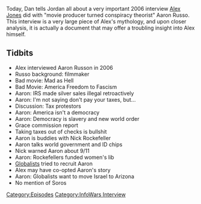 {{DEFAULTSORT:
    #_EPISODE_0147:Aaron Russo
}}{{Episode
    | title           = Aaron Russo
    | caption         = Listen to this episode on [https://knowledgefight.libsyn.com/knowledge-fight-aaron-russo Libsyn] [https://open.spotify.com/episode/5LXX3ofDpccGxWYbJYvD7P Spotify], Read the [[Transcript/147: Aaron Russo|Unofficial Transcript]]
    | episodeNumber   = 147
    | length          = 01:26:37
    | airDate         = April 9, 2018
    | episodeType     = [[:Category:InfoWars Interview|InfoWars Interview]]
    | appearance      = [[Aaron Russo]], [[Nick Rockefeller]]
    | previousEpisode = [[146: April 4, 2018]]
    | nextEpisode     = [[148: June 1-3, 2009]]
}}

{{Stub}}

Today, Dan tells Jordan all about a very important 2006 interview [[Alex Jones]] did with "movie producer turned conspiracy theorist" Aaron Russo. This interview is a very large piece of Alex's mythology, and upon closer analysis, it is actually a document that may offer a troubling insight into Alex himself.

==Tidbits==

*Alex interviewed Aaron Russon in 2006
*Russo background: filmmaker
*Bad movie: Mad as Hell
*Bad Movie: America Freedom to Fascism
*Aaron: IRS made silver sales illegal retroactively
*Aaron: I'm not saying don't pay your taxes, but...
*Discussion: Tax protestors
*Aaron: America isn't a democracy
*Aaron: Democracy is slavery and new world order
*Grace commission report
*Taking taxes out of checks is bullshit
*Aaron is buddies with Nick Rockefeller
*Aaron talks world government and ID chips
*Nick warned Aaron about 9/11
*Aaron: Rockefellers funded women's lib
*[[Globalists]] tried to recruit Aaron
*Alex may have co-opted Aaron's story
*Aaron: Globalists want to move Israel to Arizona
*No mention of Soros

[[Category:Episodes]]
[[Category:InfoWars Interview]]
